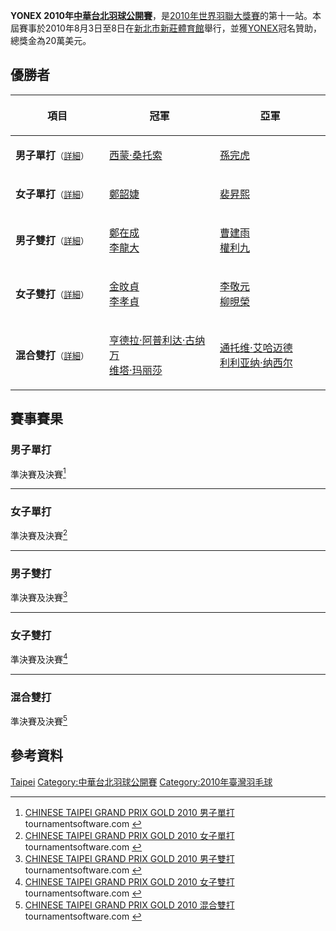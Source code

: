 {{noteTA|G1=Badminton}}
{{infobox badminton event
|name           =YONEX 2010年中華台北羽球公開賽
|image          =
|dates          =2010年8月3日－8月8日
|number_edition =第29屆
|level          =3A
|prize_money    =200,000美元
|location       ={{TWN}}[[新北市|新北市]][[新莊區|新莊區]]
|venue          =[[新莊體育館|新莊體育館]]
|previous       =2009年中華台北羽球公開賽 
|next           =2011年中華台北羽球公開賽 
}}
'''YONEX 2010年[[中華台北羽球公開賽|中華台北羽球公開賽]]'''，是[[2010年世界羽聯大獎賽|2010年世界羽聯大獎賽]]的第十一站。本屆賽事於2010年8月3日至8日在[[新北市|新北市]][[新莊體育館|新莊體育館]]舉行，並獲[[YONEX|YONEX]]冠名贊助，總獎金為20萬美元。

== 優勝者 ==
{| class=wikitable style="font-size:small"
!width="200"|項目
!width="250"|冠軍
!width="250"|亞軍
|-
|'''男子單打'''<small>（[[#男子單打|詳細]]）</small>
|{{flagicon|INA}} [[西蒙·桑托索|西蒙·桑托索]]
|{{flagicon|KOR}} [[孫完虎|孫完虎]]
|-
|'''女子單打'''<small>（[[#女子單打|詳細]]）</small>
|{{flagicon|TPE}} [[鄭韶婕|鄭韶婕]]
|{{flagicon|KOR}} [[裴昇熙|裴昇熙]]
|-
|'''男子雙打'''<small>（[[#男子雙打|詳細]]）</small>
|{{flagicon|KOR}} [[鄭在成|鄭在成]]<br/>{{flagicon|KOR}} [[李龍大|李龍大]]
|{{flagicon|KOR}} [[曹建雨|曹建雨]]<br/>{{flagicon|KOR}} [[權利九|權利九]]
|-
|'''女子雙打'''<small>（[[#女子雙打|詳細]]）</small>
|{{flagicon|KOR}} [[金旼貞|金旼貞]]<br/>{{flagicon|KOR}} [[李孝貞_(羽毛球運動員)|李孝貞]]
|{{flagicon|KOR}} [[李敬元|李敬元]]<br/>{{flagicon|KOR}} [[柳晛榮|柳晛榮]]
|-
|'''混合雙打'''<small>（[[#混合雙打|詳細]]）</small>
|{{flagicon|INA}} [[亨德拉·阿普利达·古纳万|亨德拉·阿普利达·古纳万]]<br/>{{flagicon|INA}} [[维塔·玛丽莎|维塔·玛丽莎]]
|{{flagicon|INA}} [[通托维·艾哈迈德|通托维·艾哈迈德]]<br/>{{flagicon|INA}} [[利利亚纳·纳西尔|利利亚纳·纳西尔]]
|}

== 賽事賽果 ==
=== 男子單打 ===
;準決賽及決賽<ref name="MS">[http://tournamentsoftware.com/sport/draw.aspx?id=8E7078C7-3016-44AA-B8A3-7748D3CD8DF2&draw=1 CHINESE TAIPEI GRAND PRIX GOLD 2010 男子單打] tournamentsoftware.com {{en}}</ref>
{{4TeamBracket-Tennis3-v2
| team-width=200
| RD1-seed1=1
| RD1-team1={{flagicon|VIE}} [[阮進明|阮進明]]
| RD1-score1-1=16
| RD1-score1-2=18
| RD1-score1-3=
| RD1-seed2=3
| RD1-team2='''{{flagicon|INA}} [[西蒙·桑托索|西蒙·桑托索]]
| RD1-score2-1='''21
| RD1-score2-2='''21
| RD1-score2-3=

| RD1-seed3=
| RD1-team3={{flagicon|INA}} [[狄奥尼修斯·哈永·伦巴卡|狄奥尼修斯·哈永·伦巴卡]]
| RD1-score3-1=17
| RD1-score3-2=19
| RD1-score3-3=
| RD1-seed4=
| RD1-team4='''{{flagicon|KOR}} [[孫完虎|孫完虎]]
| RD1-score4-1='''21
| RD1-score4-2='''21
| RD1-score4-3=

| RD2-seed1=3
| RD2-team1='''{{flagicon|INA}} [[西蒙·桑托索|西蒙·桑托索]]
| RD2-score1-1='''21
| RD2-score1-2='''21
| RD2-score1-3=
| RD2-seed2=
| RD2-team2={{flagicon|KOR}} [[孫完虎|孫完虎]]
| RD2-score2-1=14
| RD2-score2-2=11
| RD2-score2-3=
}}
----

===女子單打===
;準決賽及決賽<ref name="WS">[http://tournamentsoftware.com/sport/draw.aspx?id=8E7078C7-3016-44AA-B8A3-7748D3CD8DF2&draw=3 CHINESE TAIPEI GRAND PRIX GOLD 2010 女子單打] tournamentsoftware.com {{en}}</ref>
{{4TeamBracket-Tennis3-v2
| team-width=200
| RD1-seed1=
| RD1-team1='''{{flagicon|TPE}} [[鄭韶婕|鄭韶婕]]
| RD1-score1-1='''21
| RD1-score1-2='''21
| RD1-score1-3=
| RD1-seed2=4
| RD1-team2={{flagicon|KOR}} [[裴延姝|裴延姝]]
| RD1-score2-1=14
| RD1-score2-2=14
| RD1-score2-3=

| RD1-seed3=3
| RD1-team3='''{{flagicon|KOR}} [[裴昇熙|裴昇熙]]
| RD1-score3-1='''21
| RD1-score3-2=15
| RD1-score3-3='''21
| RD1-seed4=
| RD1-team4={{flagicon|INA}} [[阿普里利娅·尤斯万达里|阿普里利娅·尤斯万达里]]
| RD1-score4-1=19
| RD1-score4-2='''21
| RD1-score4-3=18

| RD2-seed1=
| RD2-team1='''{{flagicon|TPE}} [[鄭韶婕|鄭韶婕]]
| RD2-score1-1='''21
| RD2-score1-2=24
| RD2-score1-3='''21
| RD2-seed2=3
| RD2-team2={{flagicon|KOR}} [[裴昇熙|裴昇熙]]
| RD2-score2-1=11
| RD2-score2-2='''26
| RD2-score2-3=17
}}
----

===男子雙打===
;準決賽及決賽<ref name="MD">[http://tournamentsoftware.com/sport/draw.aspx?id=8E7078C7-3016-44AA-B8A3-7748D3CD8DF2&draw=6 CHINESE TAIPEI GRAND PRIX GOLD 2010 男子雙打] tournamentsoftware.com {{en}}</ref>
{{4TeamBracket-Tennis3-v2
| team-width=200
| RD1-seed1=1
| RD1-team1={{flagicon|MAS}} [[古健傑|古健傑]]<br/> {{flagicon|MAS}} [[陳文宏_(羽毛球運動員)|陳文宏]]
| RD1-score1-1='''23
| RD1-score1-2=18
| RD1-score1-3=17
| RD1-seed2=3
| RD1-team2='''{{flagicon|KOR}} [[鄭在成|鄭在成]]<br/> {{flagicon|KOR}} [[李龍大|李龍大]]
| RD1-score2-1=21
| RD1-score2-2='''21
| RD1-score2-3='''21

| RD1-seed3=4
| RD1-team3={{flagicon|TPE}} [[方介民|方介民]]<br/> {{flagicon|TPE}} [[李勝木|李勝木]]
| RD1-score3-1=19
| RD1-score3-2=14
| RD1-score3-3=
| RD1-seed4=6
| RD1-team4='''{{flagicon|KOR}} [[曹建雨|曹建雨]]<br/> {{flagicon|KOR}} [[權利九|權利九]]
| RD1-score4-1='''21
| RD1-score4-2='''21
| RD1-score4-3=

| RD2-seed1=3
| RD2-team1='''{{flagicon|KOR}} [[鄭在成|鄭在成]]<br/> {{flagicon|KOR}} [[李龍大|李龍大]]
| RD2-score1-1='''21
| RD2-score1-2='''21
| RD2-score1-3=
| RD2-seed2=6
| RD2-team2={{flagicon|KOR}} [[曹建雨|曹建雨]]<br/> {{flagicon|KOR}} [[權利九|權利九]]
| RD2-score2-1=10
| RD2-score2-2=16
| RD2-score2-3=
}}
----

===女子雙打===
;準決賽及決賽<ref name="WD">[http://tournamentsoftware.com/sport/draw.aspx?id=8E7078C7-3016-44AA-B8A3-7748D3CD8DF2&draw=14 CHINESE TAIPEI GRAND PRIX GOLD 2010 女子雙打] tournamentsoftware.com {{en}}</ref>
{{4TeamBracket-Tennis3-v2
| team-width=200
| RD1-seed1=
| RD1-team1={{flagicon|JPN}} [[江藤理惠|江藤理惠]]<br/> {{flagicon|JPN}} [[脇田侑|脇田侑]]
| RD1-score1-1=11
| RD1-score1-2=10
| RD1-score1-3=
| RD1-seed2=
| RD1-team2='''{{flagicon|KOR}} [[李敬元|李敬元]]<br/> {{flagicon|KOR}} [[柳晛榮|柳晛榮]]
| RD1-score2-1='''21
| RD1-score2-2='''21
| RD1-score2-3=

| RD1-seed3=
| RD1-team3='''{{flagicon|KOR}} [[金旼貞|金旼貞]]<br/> {{flagicon|KOR}} [[李孝貞_(羽毛球運動員)|李孝貞]]
| RD1-score3-1='''24
| RD1-score3-2=18
| RD1-score3-3='''25
| RD1-seed4=2
| RD1-team4={{flagicon|TPE}} [[程文欣|程文欣]]<br/> {{flagicon|TPE}} [[簡毓瑾|簡毓瑾]]
| RD1-score4-1=22
| RD1-score4-2='''21
| RD1-score4-3=23

| RD2-seed1=
| RD2-team1={{flagicon|KOR}} [[李敬元|李敬元]]<br/> {{flagicon|KOR}} [[柳晛榮|柳晛榮]]
| RD2-score1-1=14
| RD2-score1-2=20
| RD2-score1-3=
| RD2-seed2=
| RD2-team2='''{{flagicon|KOR}} [[金旼貞|金旼貞]]<br/> {{flagicon|KOR}} [[李孝貞_(羽毛球運動員)|李孝貞]]
| RD2-score2-1='''21
| RD2-score2-2='''22
| RD2-score2-3=
}}
----

=== 混合雙打 ===
;準決賽及決賽<ref name="XD">[http://tournamentsoftware.com/sport/draw.aspx?id=8E7078C7-3016-44AA-B8A3-7748D3CD8DF2&draw=9 CHINESE TAIPEI GRAND PRIX GOLD 2010 混合雙打] tournamentsoftware.com {{en}}</ref>
{{4TeamBracket-Tennis3-v2
| team-width=200
| RD1-seed1=1
| RD1-team1='''{{flagicon|INA}} [[亨德拉·阿普利达·古纳万|亨德拉·阿普利达·古纳万]]<br/> {{flagicon|INA}} [[维塔·玛丽莎|维塔·玛丽莎]]
| RD1-score1-1=11
| RD1-score1-2='''21
| RD1-score1-3='''21
| RD1-seed2=8
| RD1-team2={{flagicon|INA}} [[弗兰·库尔尼亚万·邓|弗兰·库尔尼亚万·邓]]<br/> {{flagicon|INA}} [[皮娅·泽巴迪娅·贝尔纳德特|皮娅·泽巴迪娅·贝尔纳德特]]
| RD1-score2-1='''21
| RD1-score2-2=19
| RD1-score2-3=16

| RD1-seed3=
| RD1-team3={{flagicon|TPE}} [[陳宏麟|陳宏麟]]<br/> {{flagicon|TPE}} [[程文欣|程文欣]]
| RD1-score3-1=17
| RD1-score3-2=13
| RD1-score3-3=
| RD1-seed4=5
| RD1-team4='''{{flagicon|INA}} [[通托维·艾哈迈德|通托维·艾哈迈德]]<br/> {{flagicon|INA}} [[利利亚纳·纳西尔|利利亚纳·纳西尔]]
| RD1-score4-1='''21
| RD1-score4-2='''21
| RD1-score4-3=

| RD2-seed1=1
| RD2-team1='''{{flagicon|INA}} [[亨德拉·阿普利达·古纳万|亨德拉·阿普利达·古纳万]]<br/> {{flagicon|INA}} [[维塔·玛丽莎|维塔·玛丽莎]]
| RD2-score1-1='''22
| RD2-score1-2=14
| RD2-score1-3='''22
| RD2-seed2=5
| RD2-team2={{flagicon|INA}} [[通托维·艾哈迈德|通托维·艾哈迈德]]<br/> {{flagicon|INA}} [[利利亚纳·纳西尔|利利亚纳·纳西尔]] 
| RD2-score2-1=20
| RD2-score2-2='''21
| RD2-score2-3=20
}}

==參考資料==
{{Reflist}}

{{2010年世界羽聯大獎賽}}
{{中華台北羽球公開賽}}

[[Category:2010年世界羽聯大獎賽|Taipei]]
[[Category:中華台北羽球公開賽|Category:中華台北羽球公開賽]]
[[Category:2010年臺灣羽毛球|Category:2010年臺灣羽毛球]]